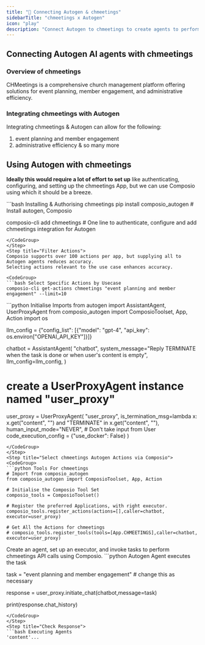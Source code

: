 ```yaml
---
title: "🚀 Connecting Autogen & chmeetings"
sidebarTitle: "chmeetings x Autogen"
icon: "play"
description: "Connect Autogen to chmeetings to create agents to perform tasks using natural language"
---
```


## Connecting Autogen AI agents with chmeetings

### Overview of chmeetings

CHMeetings is a comprehensive church management platform offering solutions for event planning, member engagement, and administrative efficiency.

### Integrating chmeetings with Autogen

Integrating chmeetings & Autogen can allow for the following:

1. event planning and member engagement
2. administrative efficiency
& so many more

## Using Autogen with chmeetings

<Steps>
<Step title="Setting Up the Environment">

**Ideally this would require a lot of effort to set up** like authenticating, configuring, and setting up the chmeetings App, but we can use Composio using which it should be a breeze.

<CodeGroup>
```bash Installing & Authorising chmeetings
pip install composio_autogen # Install autogen, Composio 

composio-cli add chmeetings # One line to authenticate, configure and add chmeetings integration for Autogen
```
</CodeGroup>
</Step>
<Step title="Filter Actions">
Composio supports over 100 actions per app, but supplying all to Autogen agents reduces accuracy.
Selecting actions relevant to the use case enhances accuracy.

<CodeGroup>
```bash Select Specific Actions by Usecase
composio-cli get-actions chmeetings "event planning and member engagement" --limit=10
```
</CodeGroup>

</Step>
<Step title="Import Base Packages">

<CodeGroup>
```python Initialise Imports
from autogen import AssistantAgent, UserProxyAgent
from composio_autogen import ComposioToolset, App, Action
import os

llm_config = {"config_list": [{"model": "gpt-4", "api_key": os.environ["OPENAI_API_KEY"]}]}

chatbot = AssistantAgent(
    "chatbot",
    system_message="Reply TERMINATE when the task is done or when user's content is empty",
    llm_config=llm_config,
)

# create a UserProxyAgent instance named "user_proxy"
user_proxy = UserProxyAgent(
    "user_proxy",
    is_termination_msg=lambda x: x.get("content", "") and "TERMINATE" in x.get("content", ""),
    human_input_mode="NEVER", # Don't take input from User
    code_execution_config = {"use_docker": False}
)
```
</CodeGroup>
</Step>
<Step title="Select chmeetings Autogen Actions via Composio">
<CodeGroup>
```python Tools For chmeetings
# Import from composio_autogen
from composio_autogen import ComposioToolset, App, Action

# Initialise the Composio Tool Set
composio_tools = ComposioToolset()

# Register the preferred Applications, with right executor. 
composio_tools.register_actions(actions=[],caller=chatbot, executor=user_proxy)

# Get All the Actions for chmeetings
# composio_tools.register_tools(tools=[App.CHMEETINGS],caller=chatbot, executor=user_proxy) 
```
</CodeGroup>
</Step>
<Step title="Execute the Agent">
Create an agent, set up an executor, and invoke tasks to perform chmeetings API calls using Composio. 
<CodeGroup>
```python Autogen Agent executes the task

task = "event planning and member engagement" # change this as necessary

response = user_proxy.initiate_chat(chatbot,message=task)

print(response.chat_history)
```
</CodeGroup>
</Step>
<Step title="Check Response">
```bash Executing Agents
'content'...
```
</Step>
</Steps>
